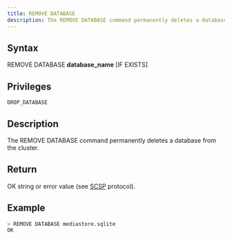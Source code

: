 ```yaml
---
title: REMOVE DATABASE
description: The REMOVE DATABASE command permanently deletes a database from the cluster.
---
```


## Syntax

REMOVE DATABASE **database_name** [IF EXISTS]

## Privileges

```
DROP_DATABASE
```

## Description

The REMOVE DATABASE command permanently deletes a database from the cluster.

## Return

OK string or error value (see [SCSP](https://github.com/sqlitecloud/sdk/blob/master/PROTOCOL.md) protocol).

## Example

```bash
> REMOVE DATABASE mediastore.sqlite
OK
```
